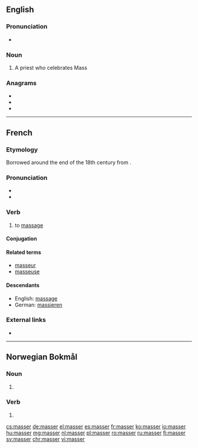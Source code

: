 ==English==

===Pronunciation===
* {{rhymes|æsə(r)|lang=en}}

===Noun===
{{en-noun}}

# {{label|en|obsolete}} A priest who celebrates Mass

===Anagrams===
* {{l|en|marses}}
* {{l|en|masers}}
* {{l|en|smears}}

----

==French==

===Etymology===
Borrowed around the end of the 18th century from {{etyl|ar|fr}} {{m|ar|مَسَّ||feel, touch}}.

===Pronunciation===
* {{audio|Fr-masser.ogg|audio|lang=fr}}
* {{IPA|/ma.se/|lang=fr}}

===Verb===
{{fr-verb}}

# to [[massage]]

====Conjugation====
{{fr-conj-auto}}

====Related terms====
* [[masseur]]
* [[masseuse]]

====Descendants====
* English: [[massage]]
* German: [[massieren]]

===External links===
* {{R:TLFi}}

----

==Norwegian Bokmål==

===Noun===
{{head|nb|noun form|g=m}}

# {{inflection of|masse||indefinite|p|lang=nb}}

===Verb===
{{head|nb|verb form}}

# {{imperative of|massere|lang=nb}}

[[cs:masser]]
[[de:masser]]
[[el:masser]]
[[es:masser]]
[[fr:masser]]
[[ko:masser]]
[[io:masser]]
[[hu:masser]]
[[mg:masser]]
[[nl:masser]]
[[pl:masser]]
[[ro:masser]]
[[ru:masser]]
[[fi:masser]]
[[sv:masser]]
[[chr:masser]]
[[vi:masser]]